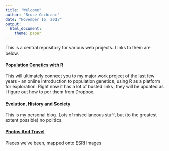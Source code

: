 ```yaml
---
title: "Welcome"
author: "Bruce Cochrane"
date: "November 16, 2017"
output: 
  html_document: 
    theme: paper
---
```

This is a central repository for various web projects.  Links to them are below.


#### [Population Genetics with R](http://www.teachingpopgen.org)

This will ultimately connect you to my major work project of the last few years - an online introduction to population genetics, using R as a platform for exploration.  Right now it has a lot of busted links; they will be updated as I figure out how to por them from Dropbox.

#### [Evolution, History and Society](http://www.evolhist.org)

This is my personal blog.  Lots of miscellaneous stuff, but (to the greatest extent possible) no politics.

#### [Photos And Travel](http://bjcochrane.github.io/Maps/MapTab.html)

Places we've been, mapped onto ESRI Images
